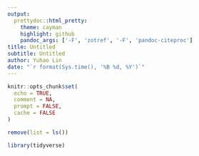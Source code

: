 ```yaml
---
output:
  prettydoc::html_pretty:
    theme: cayman
    highlight: github
    pandoc_args: ['-F', 'zotref', '-F', 'pandoc-citeproc']
title: Untitled
subtitle: Untitled
author: Yuhao Lin 
date: "`r format(Sys.time(), '%B %d, %Y')`"
---
```


```r
knitr::opts_chunk$set(
  echo = TRUE,
  comment = NA,
  prompt = FALSE,
  cache = FALSE
)
```

```r
remove(list = ls())
```

```r
library(tidyverse)
```

